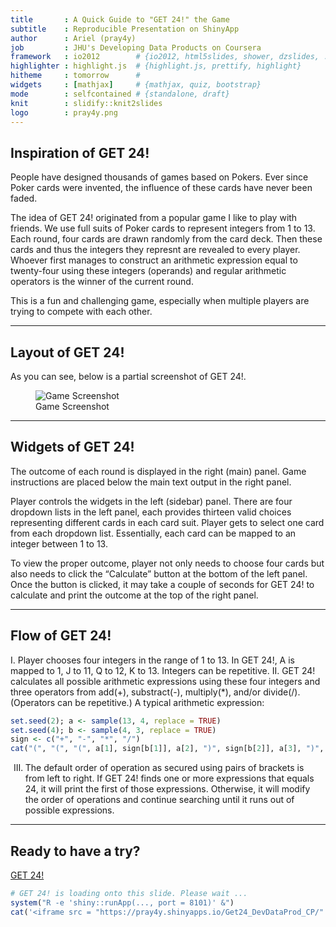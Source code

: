 ```yaml
---
title       : A Quick Guide to "GET 24!" the Game
subtitle    : Reproducible Presentation on ShinyApp
author      : Ariel (pray4y)
job         : JHU's Developing Data Products on Coursera
framework   : io2012        # {io2012, html5slides, shower, dzslides, ...}
highlighter : highlight.js  # {highlight.js, prettify, highlight}
hitheme     : tomorrow      # 
widgets     : [mathjax]     # {mathjax, quiz, bootstrap}
mode        : selfcontained # {standalone, draft}
knit        : slidify::knit2slides
logo        : pray4y.png
---
```


## Inspiration of GET 24! 

People have designed thousands of games based on Pokers. Ever since Poker cards were invented, the influence of these cards have never been faded. 

The idea of GET 24! originated from a popular game I like to play with friends. We use full suits of Poker cards to represent integers from 1 to 13. Each round, four cards are drawn randomly from the card deck. Then these cards and thus the integers they represnt are revealed to every player. Whoever first manages to construct an arithmetic expression equal to twenty-four using these integers (operands) and regular arithmetic operators is the winner of the current round. 

This is a fun and challenging game, especially when multiple players are trying to compete with each other. 

--- 

## Layout of GET 24! 

As you can see, below is a partial screenshot of GET 24!.

![Game Screenshot](gamescreenshot.png)

--- 

## Widgets of GET 24! 

The outcome of each round is displayed in the right (main) panel. Game instructions are placed below the main text output in the right panel. 

Player controls the widgets in the left (sidebar) panel. There are four dropdown lists in the left panel, each provides thirteen valid choices representing different cards in each card suit. Player gets to select one card from each dropdown list. Essentially, each card can be mapped to an integer between 1 to 13. 

To view the proper outcome, player not only needs to choose four cards but also needs to click the "Calculate" button at the bottom of the left panel. Once the button is clicked, it may take a couple of seconds for GET 24! to calculate and print the outcome at the top of the right panel. 

--- 

## Flow of GET 24!

I. Player chooses four integers in the range of 1 to 13. In GET 24!, A is mapped to 1, J to 11, Q to 12, K to 13. Integers can be repetitive.
II. GET 24! calculates all possible arithmetic expressions using these four integers and three operators from add(+), substract(-), multiply(*), and/or divide(/). (Operators can be repetitive.) A typical arithmetic expression: 
```r
set.seed(2); a <- sample(13, 4, replace = TRUE)
set.seed(4); b <- sample(4, 3, replace = TRUE)
sign <- c("+", "-", "*", "/")
cat("(", "(", "(", a[1], sign[b[1]], a[2], ")", sign[b[2]], a[3], ")", sign[b[3]], a[4], ")")
```
III. The default order of operation as secured using pairs of brackets is from left to right. If GET 24! finds one or more expressions that equals 24, it will print the first of those expressions. Otherwise, it will modify the order of operations and continue searching until it runs out of possible expressions. 

---

## Ready to have a try? 

[GET 24!](https://pray4y.shinyapps.io/Get24_DevDataProd_CP/)

```r
# GET 24! is loading onto this slide. Please wait ... 
system("R -e 'shiny::runApp(..., port = 8101)' &")
cat('<iframe src = "https://pray4y.shinyapps.io/Get24_DevDataProd_CP/" style = "border: none; height: 480px">\n</iframe>')
```
